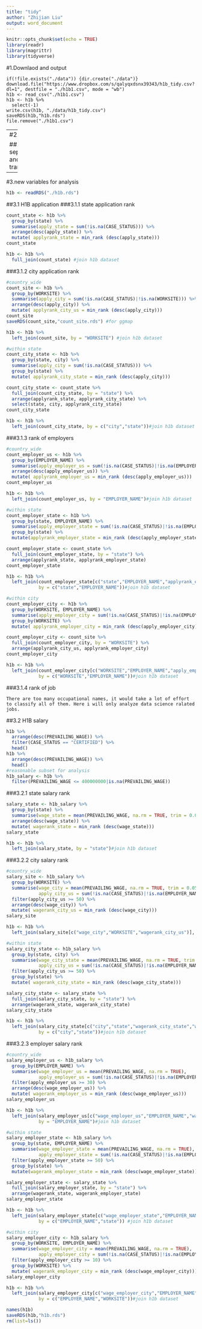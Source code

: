 ```yaml
---
title: "tidy"
author: "Zhijian Liu"
output: word_document
---
```


```r
knitr::opts_chunk$set(echo = TRUE)
library(readr)
library(magrittr)
library(tidyverse)
```

#1.Downlaod and output
```
if(!file.exists("./data")) {dir.create("./data")}
download.file("https://www.dropbox.com/s/qalyqxdsnx39343/h1b_tidy.csv?dl=1", destfile = "./h1b1.csv", mode = "wb")
h1b <- read_csv("./h1b1.csv")
h1b <- h1b %>%
  select(-1)
write.csv(h1b, "./data/h1b_tidy.csv")
saveRDS(h1b,"h1b.rds")
file.remove("./h1b1.csv")
```

---
#2.Tidy
```r
h1b <- readRDS("./h1b.rds") %>%
  select(CASE_STATUS:WORKSITE, lon, lat)
```
##2.1wrong worksite
###2.1.1wrong format, start with "#"
```r
h1b1 <- h1b
#detect
h1b1 %>%
  filter(str_detect(h1b1$WORKSITE, "#")) %>%
  select(WORKSITE) %>%
  unlist() %>%
  unname() %>%
  head()
#replace test
h1b1$WORKSITE <- str_replace(h1b1$WORKSITE, ".*#.*,","unknown,")
#test
sum(str_detect(h1b1$WORKSITE, "#"))
sum(str_detect(h1b$WORKSITE, "#"))
#replace 
h1b$WORKSITE <- str_replace(h1b$WORKSITE, ".*#.*,","unknown,")
```
###2.1.2with digit
```r
#detect
h1b %>%
  filter(str_detect(h1b1$WORKSITE, "\\d")) %>%
  select(WORKSITE) %>%
  unlist() %>%
  unname() %>%
  head()
#replace test
h1b1$WORKSITE <- str_replace(h1b1$WORKSITE, ".*\\d.*,","unknown,")
#test
sum(str_detect(h1b1$WORKSITE, "\\d"))
sum(str_detect(h1b$WORKSITE, "\\d"))
#replace 
h1b$WORKSITE <- str_replace(h1b$WORKSITE, ".*\\d.*,","unknown,")
```
###2.1.3only state, no city, start with ","
```r
#detect
h1b %>%
  filter(str_detect(h1b1$WORKSITE, "^,")) %>%
  select(WORKSITE) %>%
  unlist() %>%
  unname()
#replace test
h1b1$WORKSITE <- str_replace(h1b1$WORKSITE, "^,","unknown,")
#test
sum(str_detect(h1b1$WORKSITE, "^,"))
sum(str_detect(h1b$WORKSITE, "^,"))
#replace 
h1b$WORKSITE <- str_replace(h1b$WORKSITE, "^,","unknown,")
```
```r
saveRDS(h1b,"h1b.rds")
rm(list=ls())
```

##2.2 seperate and transfer
```r
h1b <- readRDS("./h1b.rds")
```
###2.2.1 seperate and transfer unknown city
```r
#seperate "WORKSITE"" into "city"" and "state"
h1b <- h1b %>%
  separate(WORKSITE,c("city","state"),", ",remove = FALSE)
#detect "unknow"
h1b %>%
  filter(city == "unknown") %>%
  head()
#replace "unkown" with NA
h1b$city[h1b$city == "unknown"] <- NA 
#test
sum(is.na(h1b$city))
h1b %>%
  filter(city == "unknown") %>%
  nrow()
```
###2.2.2 transfer unknown WORKSITE
```r
#detect "unknow"
h1b %>%
  filter(str_detect(h1b$WORKSITE, ".*unknown.*,.*")) %>%
  nrow()
#replace "unkown" with NA
h1b$WORKSITE <- gsub(".*unknown.*,.*", NA, h1b$WORKSITE)
#test
sum(is.na(h1b$WORKSITE))
h1b %>%
  filter(str_detect(h1b$WORKSITE, ".*unknown.*,.*")) %>%
  nrow()
```
```r
h1b$WORKSITE <- str_replace(h1b$WORKSITE, "NEWYORK, NEW YORK","NEW YORK, NEW YORK")
```
```r
saveRDS(h1b,"h1b.rds")
rm(list=ls())
```

---
#3.new variables for analysis
```r
h1b <- readRDS("./h1b.rds")
```
##3.1 H1B application
###3.1.1 state application rank
```r
count_state <- h1b %>%
  group_by(state) %>%
  summarise(apply_state = sum(!is.na(CASE_STATUS))) %>%
  arrange(desc(apply_state)) %>%
  mutate( applyrank_state = min_rank (desc(apply_state)))
count_state

h1b <- h1b %>%
  full_join(count_state) #join h1b dataset
```
###3.1.2 city application rank
```r
#country_wide
count_site <- h1b %>%
  group_by(WORKSITE) %>%
  summarise(apply_city = sum(!is.na(CASE_STATUS)|!is.na(WORKSITE))) %>%
  arrange(desc(apply_city)) %>%
  mutate( applyrank_city_us = min_rank (desc(apply_city)))
count_site
saveRDS(count_site,"count_site.rds") #for ggmap

h1b <- h1b %>%
  left_join(count_site, by = "WORKSITE") #join h1b dataset

#within state
count_city_state <- h1b %>%
  group_by(state, city) %>%
  summarise(apply_city = sum(!is.na(CASE_STATUS))) %>%
  group_by(state) %>%
  mutate( applyrank_city_state = min_rank (desc(apply_city)))

count_city_state <- count_state %>% 
  full_join(count_city_state, by = "state") %>%
  arrange(applyrank_state, applyrank_city_state) %>%
  select(state, city, applyrank_city_state)
count_city_state

h1b <- h1b %>%
  left_join(count_city_state, by = c("city","state"))#join h1b dataset
```
###3.1.3 rank of employers
```r
#country_wide
count_employer_us <- h1b %>%
  group_by(EMPLOYER_NAME) %>%
  summarise(apply_employer_us = sum(!is.na(CASE_STATUS)|!is.na(EMPLOYER_NAME))) %>%
  arrange(desc(apply_employer_us)) %>%
  mutate( applyrank_employer_us = min_rank (desc(apply_employer_us)))
count_employer_us

h1b <- h1b %>%
  left_join(count_employer_us, by = "EMPLOYER_NAME")#join h1b dataset

#within state
count_employer_state <- h1b %>%
  group_by(state, EMPLOYER_NAME) %>%
  summarise(apply_employer_state = sum(!is.na(CASE_STATUS)|!is.na(EMPLOYER_NAME))) %>%
  group_by(state) %>%
  mutate(applyrank_employer_state = min_rank (desc(apply_employer_state)))

count_employer_state <- count_state %>% 
  full_join(count_employer_state, by = "state") %>%
  arrange(applyrank_state, applyrank_employer_state) 
count_employer_state

h1b <- h1b %>%
  left_join(count_employer_state[c("state","EMPLOYER_NAME","applyrank_employer_state","apply_employer_state")],
            by = c("state","EMPLOYER_NAME"))#join h1b dataset

#within city
count_employer_city <- h1b %>%
  group_by(WORKSITE, EMPLOYER_NAME) %>%
  summarise(apply_employer_city = sum(!is.na(CASE_STATUS)|!is.na(EMPLOYER_NAME)|!is.na(WORKSITE))) %>%
  group_by(WORKSITE) %>%
  mutate( applyrank_employer_city = min_rank (desc(apply_employer_city)))

count_employer_city <- count_site %>% 
  full_join(count_employer_city, by = "WORKSITE") %>%
  arrange(applyrank_city_us, applyrank_employer_city) 
count_employer_city

h1b <- h1b %>%
  left_join(count_employer_city[c("WORKSITE","EMPLOYER_NAME","apply_employer_city","applyrank_employer_city")],
            by = c("WORKSITE","EMPLOYER_NAME"))#join h1b dataset
```
###3.1.4 rank of job
```
There are too many occupational names, it would take a lot of effort to classify all of them. Here i will only analyze data science ralated jobs.
```

##3.2 H1B salary
```r
h1b %>%
  arrange(desc(PREVAILING_WAGE)) %>%
  filter(CASE_STATUS == "CERTIFIED") %>%
  head()
h1b %>%
  arrange(desc(PREVAILING_WAGE)) %>%
  head()
#reasonable subset for analysis
h1b_salary <- h1b %>%
  filter(PREVAILING_WAGE <= 400000000|is.na(PREVAILING_WAGE))
```
###3.2.1 state salary rank
```r
salary_state <- h1b_salary %>%
  group_by(state) %>%
  summarise(wage_state = mean(PREVAILING_WAGE, na.rm = TRUE, trim = 0.005)) %>% #get rid of extrem value
  arrange(desc(wage_state)) %>%
  mutate( wagerank_state = min_rank (desc(wage_state)))
salary_state

h1b <- h1b %>%
  left_join(salary_state, by = "state")#join h1b dataset

```
###3.2.2 city salary rank
```r
#country_wide
salary_site <- h1b_salary %>%
  group_by(WORKSITE) %>%
  summarise(wage_city = mean(PREVAILING_WAGE, na.rm = TRUE, trim = 0.05),
            apply_city_us = sum(!is.na(CASE_STATUS)|!is.na(EMPLOYER_NAME))) %>%
  filter(apply_city_us >= 50) %>%
  arrange(desc(wage_city)) %>%
  mutate( wagerank_city_us = min_rank (desc(wage_city)))
salary_site

h1b <- h1b %>%
  left_join(salary_site[c("wage_city","WORKSITE","wagerank_city_us")], by = "WORKSITE")#join h1b dataset

#within state
salary_city_state <- h1b_salary %>%
  group_by(state, city) %>%
  summarise(wage_city_state = mean(PREVAILING_WAGE, na.rm = TRUE, trim = 0.05),
            apply_city_us = sum(!is.na(CASE_STATUS)|!is.na(EMPLOYER_NAME))) %>%
  filter(apply_city_us >= 50) %>%
  group_by(state) %>%
  mutate( wagerank_city_state = min_rank (desc(wage_city_state)))

salary_city_state <- salary_state %>% 
  full_join(salary_city_state, by = "state") %>%
  arrange(wagerank_state, wagerank_city_state) 
salary_city_state

h1b <- h1b %>%
  left_join(salary_city_state[c("city","state","wagerank_city_state","wage_city_state")], 
            by = c("city","state"))#join h1b dataset

```
###3.2.3 employer salary rank
```r
#country_wide
salary_employer_us <- h1b_salary %>%
  group_by(EMPLOYER_NAME) %>%
  summarise(wage_employer_us = mean(PREVAILING_WAGE, na.rm = TRUE),
            apply_employer_us = sum(!is.na(CASE_STATUS)|!is.na(EMPLOYER_NAME))) %>%
  filter(apply_employer_us >= 30) %>%
  arrange(desc(wage_employer_us)) %>%
  mutate( wagerank_employer_us = min_rank (desc(wage_employer_us)))
salary_employer_us

h1b <- h1b %>%
  left_join(salary_employer_us[c("wage_employer_us","EMPLOYER_NAME","wagerank_employer_us")], 
            by = "EMPLOYER_NAME")#join h1b dataset

#within state
salary_employer_state <- h1b_salary %>%
  group_by(state, EMPLOYER_NAME) %>%
  summarise(wage_employer_state = mean(PREVAILING_WAGE, na.rm = TRUE),
            apply_employer_state = sum(!is.na(CASE_STATUS)|!is.na(EMPLOYER_NAME))) %>%
  filter(apply_employer_state >= 50) %>%
  group_by(state) %>%
  mutate(wagerank_employer_state = min_rank (desc(wage_employer_state)))

salary_employer_state <- salary_state %>% 
  full_join(salary_employer_state, by = "state") %>%
  arrange(wagerank_state, wagerank_employer_state) 
salary_employer_state

h1b <- h1b %>%
  left_join(salary_employer_state[c("wage_employer_state","EMPLOYER_NAME","wagerank_employer_state","state")], 
            by = c("EMPLOYER_NAME","state")) #join h1b dataset

#within city
salary_employer_city <- h1b_salary %>%
  group_by(WORKSITE, EMPLOYER_NAME) %>%
  summarise(wage_employer_city = mean(PREVAILING_WAGE, na.rm = TRUE),
            apply_employer_city = sum(!is.na(CASE_STATUS)|!is.na(EMPLOYER_NAME))) %>%
  filter(apply_employer_city >= 10) %>% 
  group_by(WORKSITE) %>%
  mutate( wagerank_employer_city = min_rank (desc(wage_employer_city)))
salary_employer_city

h1b <- h1b %>%
  left_join(salary_employer_city[c("wage_employer_city","EMPLOYER_NAME","wagerank_employer_city","WORKSITE")], 
            by = c("EMPLOYER_NAME","WORKSITE"))#join h1b dataset
```
```r
names(h1b)
saveRDS(h1b,"h1b.rds")
rm(list=ls())
```
